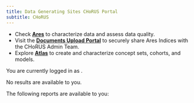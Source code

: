 ```yaml
---
title: Data Generating Sites CHoRUS Portal
subtitle: CHoRUS
---
```


- Check **[Ares](/ares/)** to characterize data and assess data quality.
- Visit the **[Documents Upload Portal](uploads.qmd)** to securely share Ares Indices with the CHoRUS Admin Team.
- Explore **[Atlas](/atlas/)** to create and characterize concept sets, cohorts, and models.

```{=html}
<script>
  document.addEventListener("alpine:init", () => {
    Alpine.data("data", () => ({
      busy: false,
      user: null,
      reports: [],
      latestError: null,

      init() {
        this.refreshReportList();
      },

      hasReports() {
        return this.reports.length > 0;
      },

      refreshReportList() {
        this.busy = true;
        let p = Promise.resolve(null);
        p = p.then(() => fetch("/readdir/reports"));
        p = p.then((response) => response.ok ? response.json() : Promise.reject(Error(response.statusText)) );
        p = p.then((json) => {
          this.user = json.user;
          this.reports = json.result;
        });
        p = p.catch((e) => this.latestError = e);
        p = p.finally(() => this.busy = false);
        return p;
      },
    }));
  });
</script>

<div
  x-cloak
  x-data="data"
  :style="{ cursor: busy && 'wait' }">

  <template x-if="latestError">
    <div
      class="toast-container position-fixed bottom-0 end-0 p-3">
      <div
        class="toast align-items-center text-white bg-danger border-0"
        role="alert"
        aria-live="assertive"
        aria-atomic="true"
        x-effect="if (latestError) { bootstrap.Toast.getOrCreateInstance($el).show() }">
        <div class="d-flex">
          <div class="toast-body" x-text="latestError.message"></div>
          <button type="button" class="btn-close btn-close-white me-2 m-auto" data-bs-dismiss="toast" aria-label="Close"></button>
        </div>
      </div>
    </div>
  </template>

  <p x-show="user">You are currently logged in as <b x-text="user"></b>.</p>

  <p x-show="!busy && !hasReports()">No results are available to you.</p>

  <p x-show="hasReports()">The following reports are available to you:</p>

  <template x-if="hasReports()">
    <ul>
      <template x-for="report in reports">
        <li><a :href="`/reports/${report.name}`" x-text="report.name"></a></li>
      </template>
    </ul>
  </template>
</div>
```
